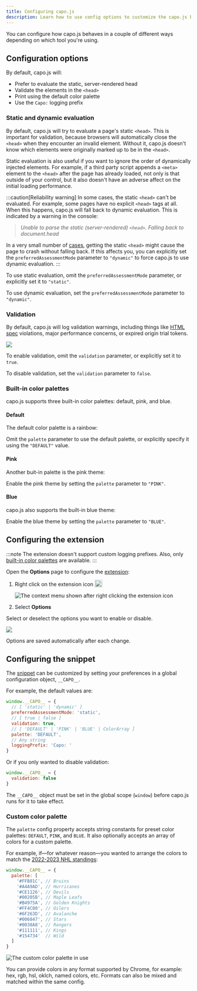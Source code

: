 ```yaml
---
title: Configuring capo.js
description: Learn how to use config options to customize the capo.js behavior
---
```



You can configure how capo.js behaves in a couple of different ways depending on which tool you're using.

## Configuration options

By default, capo.js will:
  - Prefer to evaluate the static, server-rendered head
  - Validate the elements in the `<head>`
  - Print using the default color palette
  - Use the `Capo:` logging prefix

### Static and dynamic evaluation

By default, capo.js will try to evaluate a page's static `<head>`. This is important for validation, because browsers will automatically close the `<head>` when they encounter an invalid element. Without it, capo.js doesn't know which elements were originally marked up to be in the `<head>`.

Static evaluation is also useful if you want to ignore the order of dynamically injected elements. For example, if a third party script appends a `<meta>` element to the `<head>` after the page has already loaded, not only is that outside of your control, but it also doesn't have an adverse affect on the initial loading performance.

:::caution[Reliability warning]
In some cases, the static `<head>` can't be evaluated. For example, some pages have no explicit `<head>` tags at all. When this happens, capo.js will fall back to dynamic evaluation. This is indicated by a warning in the console:

> _Unable to parse the static (server-rendered) `<head>`. Falling back to document.head_

In a very small number of [cases](https://github.com/rviscomi/capo.js/issues/31), getting the static `<head>` might cause the page to crash without falling back. If this affects you, you can explicitly set the `preferredAssessmentMode` parameter to `"dynamic"` to force capo.js to use dynamic evaluation.
:::

To use static evaluation, omit the `preferredAssessmentMode` parameter, or explicitly set it to `"static"`.

To use dynamic evaluation, set the `preferredAssessmentMode` parameter to `"dynamic"`.

### Validation

By default, capo.js will log validation warnings, including things like [HTML spec](https://html.spec.whatwg.org/multipage/semantics.html#the-head-element) violations, major performance concerns, or expired origin trial tokens.

![](/public/img/validation-csp.png)

To enable validation, omit the `validation` parameter, or explicitly set it to `true`.

To disable validation, set the `validation` parameter to `false`.

### Built-in color palettes

capo.js supports three built-in color palettes: default, pink, and blue.

#### Default

The default color palette is a rainbow:

<CapoPalette colors='[
  "#9e0142",
  "#d53e4f",
  "#f46d43",
  "#fdae61",
  "#fee08b",
  "#e6f598",
  "#abdda4",
  "#66c2a5",
  "#3288bd",
  "#5e4fa2",
  "#cccccc"
]' />

Omit the `palette` parameter to use the default palette, or explicitly specify it using the `"DEFAULT"` value.

#### Pink

Another buit-in palette is the pink theme:

<CapoPalette colors='[
  "oklch(5% .1 320)",
  "oklch(13% .2 320)",
  "oklch(25% .2 320)",
  "oklch(35% .25 320)",
  "oklch(50% .27 320)",
  "oklch(67% .31 320)",
  "oklch(72% .25 320)",
  "oklch(80% .2 320)",
  "oklch(90% .1 320)",
  "oklch(99% .05 320)",
  "#ccc"
]' />

Enable the pink theme by setting the `palette` parameter to `"PINK"`.

#### Blue

capo.js also supports the built-in blue theme:

<CapoPalette colors='[
  "oklch(5% .1 200)",
  "oklch(13% .2 200)",
  "oklch(25% .2 200)",
  "oklch(35% .25 200)",
  "oklch(50% .27 200)",
  "oklch(67% .31 200)",
  "oklch(72% .25 200)",
  "oklch(80% .2 200)",
  "oklch(90% .1 200)",
  "oklch(99% .05 200)",
  "#ccc"
]' />

Enable the blue theme by setting the `palette` parameter to `"BLUE"`.

## Configuring the extension

:::note
The extension doesn't support custom logging prefixes. Also, only [built-in color palettes](#built-in-color-palettes) are available.
:::

Open the **Options** page to configure the [extension](/capo.js/user/extension/):

1. Right click on the extension icon <img src="/public/img/capo256.png" style="display: inline; width: 20px; vertical-align: text-bottom; margin: 0;"/>

    ![The context menu shown after right clicking the extension icon](/public/img/crx-menu.png)

2. Select **Options**

Select or deselect the options you want to enable or disable.

<picture>
    <source srcset="/img/crx-options-light.png" media="(prefers-color-scheme: dark)"/>
    <img src="/img/crx-options-dark.png"/>
</picture>

Options are saved automatically after each change.

## Configuring the snippet

The [snippet](/capo.js/user/snippet/) can be customized by setting your preferences in a global configuration object, `__CAPO__`.

For example, the default values are:

```js
window.__CAPO__ = {
  // [ 'static' | 'dynamic' ]
  preferredAssessmentMode: 'static',
  // [ true | false ]
  validation: true,
  // [ 'DEFAULT' | 'PINK' | 'BLUE' | ColorArray ]
  palette: 'DEFAULT',
  // Any string
  loggingPrefix: 'Capo: '
}
```

Or if you only wanted to disable validation:

```js
window.__CAPO__ = {
  validation: false
}
```

The `__CAPO__` object must be set in the global scope (`window`) before capo.js runs for it to take effect.

### Custom color palette

The `palette` config property accepts string constants for preset color palettes: `DEFAULT`, `PINK`, and `BLUE`. It also optionally accepts an array of colors for a custom palette.

For example, if—for whatever reason—you wanted to arrange the colors to match the [2022-2023 NHL standings](https://www.nhl.com/standings/2022/league):

<CapoPalette colors='[
  "#FFB81C",
  "#A4A9AD",
  "#CE1126",
  "#00205B",
  "#B4975A",
  "#FF4C00",
  "#6F263D",
  "#006847",
  "#0038A8",
  "#111111",
  "#154734"
]' />

```js
window.__CAPO__ = {
  palette: [
    '#FFB81C', // Bruins
    '#A4A9AD', // Hurricanes
    '#CE1126', // Devils
    '#00205B', // Maple Leafs
    '#B4975A', // Golden Knights
    '#FF4C00', // Oilers
    '#6F263D', // Avalanche
    '#006847', // Stars
    '#0038A8', // Rangers
    '#111111', // Kings
    '#154734'  // Wild
  ]
}
```

![The custom color palette in use](/public/img/custom-palette.png)

You can provide colors in any format supported by Chrome, for example: hex, rgb, hsl, oklch, named colors, etc. Formats can also be mixed and matched within the same config.
